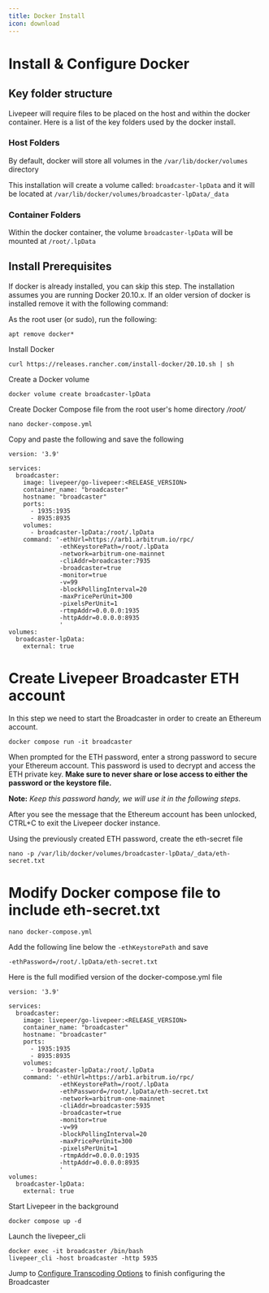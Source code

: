 ```yaml
---
title: Docker Install
icon: download
---
```


# Install & Configure Docker

## Key folder structure

Livepeer will require files to be placed on the host and within the docker
container. Here is a list of the key folders used by the docker install.

### Host Folders

By default, docker will store all volumes in the `/var/lib/docker/volumes`
directory

This installation will create a volume called: `broadcaster-lpData` and it will
be located at `/var/lib/docker/volumes/broadcaster-lpData/_data`

### Container Folders

Within the docker container, the volume `broadcaster-lpData` will be mounted at
`/root/.lpData`

## Install Prerequisites

If docker is already installed, you can skip this step. The installation assumes
you are running Docker 20.10.x. If an older version of docker is installed
remove it with the following command:

As the root user (or sudo), run the following:

```
apt remove docker*
```

Install Docker

```
curl https://releases.rancher.com/install-docker/20.10.sh | sh
```

Create a Docker volume

```
docker volume create broadcaster-lpData
```

Create Docker Compose file from the root user's home directory _/root/_

```
nano docker-compose.yml
```

Copy and paste the following and save the following

```
version: '3.9'

services:
  broadcaster:
    image: livepeer/go-livepeer:<RELEASE_VERSION>
    container_name: "broadcaster"
    hostname: "broadcaster"
    ports:
      - 1935:1935
      - 8935:8935
    volumes:
      - broadcaster-lpData:/root/.lpData
    command: '-ethUrl=https://arb1.arbitrum.io/rpc/
              -ethKeystorePath=/root/.lpData
              -network=arbitrum-one-mainnet
              -cliAddr=broadcaster:7935
              -broadcaster=true
              -monitor=true
              -v=99
              -blockPollingInterval=20
              -maxPricePerUnit=300
              -pixelsPerUnit=1
              -rtmpAddr=0.0.0.0:1935
              -httpAddr=0.0.0.0:8935
              '
volumes:
  broadcaster-lpData:
    external: true
```

# Create Livepeer Broadcaster ETH account

In this step we need to start the Broadcaster in order to create an Ethereum
account.

```
docker compose run -it broadcaster
```

When prompted for the ETH password, enter a strong password to secure your
Ethereum account. This password is used to decrypt and access the ETH private
key. **Make sure to never share or lose access to either the password or the
keystore file.**

**Note:** _Keep this password handy, we will use it in the following steps._

After you see the message that the Ethereum account has been unlocked, CTRL+C to
exit the Livepeer docker instance.

Using the previously created ETH password, create the eth-secret file

```
nano -p /var/lib/docker/volumes/broadcaster-lpData/_data/eth-secret.txt
```

# Modify Docker compose file to include eth-secret.txt

```
nano docker-compose.yml
```

Add the following line below the `-ethKeystorePath` and save

```
-ethPassword=/root/.lpData/eth-secret.txt
```

Here is the full modified version of the docker-compose.yml file

```
version: '3.9'

services:
  broadcaster:
    image: livepeer/go-livepeer:<RELEASE_VERSION>
    container_name: "broadcaster"
    hostname: "broadcaster"
    ports:
      - 1935:1935
      - 8935:8935
    volumes:
      - broadcaster-lpData:/root/.lpData
    command: '-ethUrl=https://arb1.arbitrum.io/rpc/
              -ethKeystorePath=/root/.lpData
              -ethPassword=/root/.lpData/eth-secret.txt
              -network=arbitrum-one-mainnet
              -cliAddr=broadcaster:5935
              -broadcaster=true
              -monitor=true
              -v=99
              -blockPollingInterval=20
              -maxPricePerUnit=300
              -pixelsPerUnit=1
              -rtmpAddr=0.0.0.0:1935
              -httpAddr=0.0.0.0:8935
              '
volumes:
  broadcaster-lpData:
    external: true
```

Start Livepeer in the background

```
docker compose up -d
```

Launch the livepeer_cli

```
docker exec -it broadcaster /bin/bash
livepeer_cli -host broadcaster -http 5935
```

Jump to
[Configure Transcoding Options](/broadcasters/guides/transcoding-options) to
finish configuring the Broadcaster
